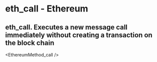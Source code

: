 # eth_call - Ethereum

## eth_call. Executes a new message call immediately without creating a transaction on the block chain


<EthereumMethod_call />
